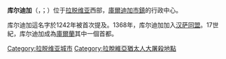 {{Infobox Settlement
| name = 库尔迪加
| native_name = Kuldīga
| native_name_lang = lv
| image_skyline = Kuldiga-town hall.JPG
| image_caption= 庫爾迪加市政厅
| image_flag = Bandera Kuldiga.png
| flag_size = 145px
| image_shield = Escut Kuldiga.png
| shield_size = 75px
| pushpin_map = Latvia
| pushpin_label_position = bottom
| subdivision_type = 国家
| subdivision_name = {{LAT}}
| subdivision_type1 = [[拉脱维亚行政区划|市镇]]
| subdivision_name1 = [[庫爾迪加市鎮|庫爾迪加市鎮]]
| elevation_m = 
| elevation_ft = 
| area_total_km2 =13.2 
| population_as_of = 
| population_total = 13136
| population_density_km2 = 
| timezone = [[EET|EET]]
| utc_offset = +2
| timezone_DST = [[EEST|EEST]]
| utc_offset_DST = +3
| website =  
}}
'''库尔迪加'''（{{lang-lv|Kuldīga}}，{{audio|Lv-Kuldīga.ogg|pronunciation}}；{{lang-de|Goldingen}}）位于[[拉脱维亚|拉脱维亚]]西部，[[庫爾迪加市鎮|庫爾迪加市鎮]]的行政中心。

库尔迪加這名字於1242年被首次提及。1368年，库尔迪加加入[[汉萨同盟|汉萨同盟]]。17世紀，库尔迪加成為[[庫爾蘭|庫爾蘭]]其中一個首都。

{{Latvia-stub}}

{{DEFAULTSORT:Kuldiga}}
[[Category:拉脱维亚城市|Category:拉脱维亚城市]]
[[Category:拉脫維亞猶太人大屠殺地點|Category:拉脫維亞猶太人大屠殺地點]]